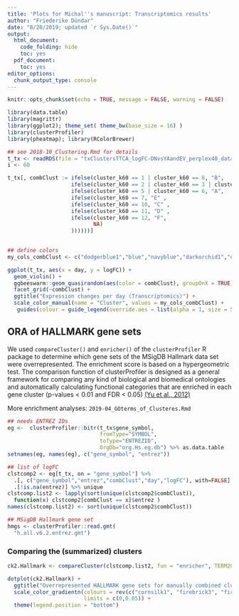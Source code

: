 ```yaml
---
title: 'Plots for Michal''s manuscript: Transcriptomics results'
author: "Friederike Dündar"
date: "8/20/2019; updated `r Sys.Date()`"
output:
  html_document:
    code_folding: hide
    toc: yes
  pdf_document:
    toc: yes
editor_options:
  chunk_output_type: console
---
```


```r
knitr::opts_chunk$set(echo = TRUE, message = FALSE, warning = FALSE)
```

```r
library(data.table)
library(magrittr)
library(ggplot2); theme_set( theme_bw(base_size = 16) )
library(clusterProfiler)
library(pheatmap); library(RColorBrewer)
```

```r
## see 2018-10_Clustering.Rmd for details 
t_tx <- readRDS(file = "txClustersTTCA_logFC-DNvsYAandEV_perplex40_dataTable_with_kNNClusters.rds") # from 2018-10_Clustering.Rmd from 2018-09_TTCA_redoClean.Rmd
i <- 60
```

```r
t_tx[, combClust := ifelse(cluster_k60 == 1 | cluster_k60 == 8, "B", 
                    ifelse(cluster_k60 == 2 | cluster_k60 == 3 | cluster_k60 == 9 | cluster_k60 == 4, "G", 
                    ifelse(cluster_k60 == 5 | cluster_k60 == 6, "A", 
                    ifelse(cluster_k60 == 7, "E" ,
                    ifelse(cluster_k60 == 10, "C" ,
                    ifelse(cluster_k60 == 11, "D" ,
                    ifelse(cluster_k60 == 12, "F", 
                           NA)
                    ))))))]
                           
```

```r
## define colors
my_cols_combClust <- c("dodgerblue1","blue","navyblue","darkorchid1","deeppink1","firebrick2","firebrick4")

ggplot(t_tx, aes(x = day, y = logFC)) + 
  geom_violin() + 
  ggbeeswarm::geom_quasirandom(aes(color = combClust), groupOnX = TRUE) + 
  facet_grid(~combClust) +
  ggtitle("Expression changes per day (Transcriptomics)") +
  scale_color_manual(name = "Cluster", values = my_cols_combClust) +
   guides(colour = guide_legend(override.aes = list(alpha = 1, size = 5, shape = 15)))
```

## ORA of HALLMARK gene sets

We used `compareCluster()` and `enricher()` of the `clusterProfiler` R package to determine which gene sets of the MSigDB Hallmark data set were overrepresented.
The enrichment score is based on a hypergeometric test.
The comparison function of clusterProfiler is designed as a general framework for comparing any kind of biological and biomedical ontologies and automatically calculating functional categories that are enriched in each gene cluster (p-values < 0.01 and FDR < 0.05) [(Yu et al., 2012)](https://dx.doi.org/10.1089/omi.2011.0118)

More enrichment analyses: `2019-04_GOterms_of_Clusteres.Rmd`

```r
## needs ENTREZ IDs
eg <-  clusterProfiler::bitr(t_tx$gene_symbol,
                             fromType="SYMBOL",
                             toType="ENTREZID",
                             OrgDb="org.Hs.eg.db") %>% as.data.table
setnames(eg, names(eg), c("gene_symbol", "entrez"))

## list of logFC
clstcomp2 <- eg[t_tx, on = "gene_symbol"] %>% 
  .[, c("gene_symbol","entrez","combClust","day","logFC"), with=FALSE] %>%
  .[!is.na(entrez)] %>% unique
clstcomp.list2 <- lapply(sort(unique(clstcomp2$combClust)), 
  function(x) clstcomp2[combClust == x]$entrez )
names(clstcomp.list2) <- sort(unique(clstcomp2$combClust))

## MSigDB Hallmark gene set
hmgs <- clusterProfiler::read.gmt(
  "h.all.v6.2.entrez.gmt")
```

### Comparing the (summarized) clusters

```r
ck2.Hallmark <- compareCluster(clstcomp.list2, fun = "enricher", TERM2GENE = hmgs)
```

```r
dotplot(ck2.Hallmark) + 
  ggtitle("Overrepresented HALLMARK gene sets for manually combined clusters") +
  scale_color_gradientn(colours = rev(c("cornsilk1", "firebrick3", "firebrick4")),
                        limits = c(0,0.05)) +
  theme(legend.position = "bottom")
```
